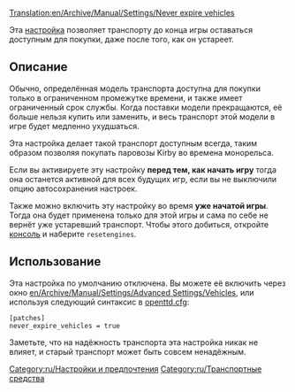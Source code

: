 [[Translation:en/Archive/Manual/Settings/Never expire vehicles]]

Эта [[ru/Archive/Manual/Settings/Расширенные настройки|настройка]] позволяет транспорту до конца игры оставаться доступным для покупки, даже после того, как он устареет.

== Описание ==
Обычно, определённая модель транспорта доступна для покупки только в ограниченном промежутке времени, и также имеет ограниченный срок службы. Когда поставки модели прекращаются, её больше нельзя купить или заменить, и весь транспорт этой модели в игре будет медленно ухудшаться.

Эта настройка делает такой транспорт доступным всегда, таким образом позволяя покупать паровозы Kirby во времена монорельса.

Если вы активируете эту настройку '''перед тем, как начать игру''' тогда она останется активной для всех будущих игр, если вы не выключили опцию автосохранения настроек.

Также можно включить эту настройку во время '''уже начатой игры'''. Тогда она будет применена только для этой игры и сама по себе не вернёт уже устаревший транспорт. Чтобы этого добиться, откройте [[ru/Manual/Консоль|консоль]] и наберите <code>resetengines</code>.

== Использование ==
Эта настройка по умолчанию отключена. Вы можете её включить через окно [[en/Archive/Manual/Settings/Advanced Settings/Vehicles]], или используя следующий синтаксис в [[ru/Archive/Manual/Settings/Openttd.cfg|openttd.cfg]]:
<pre>
[patches]
never_expire_vehicles = true
</pre>

Заметьте, что на надёжность транспорта эта настройка никак не влияет, и старый транспорт может быть совсем ненадёжным.

[[Category:ru/Настройки и предпочтения]]
[[Category:ru/Транспортные средства]]